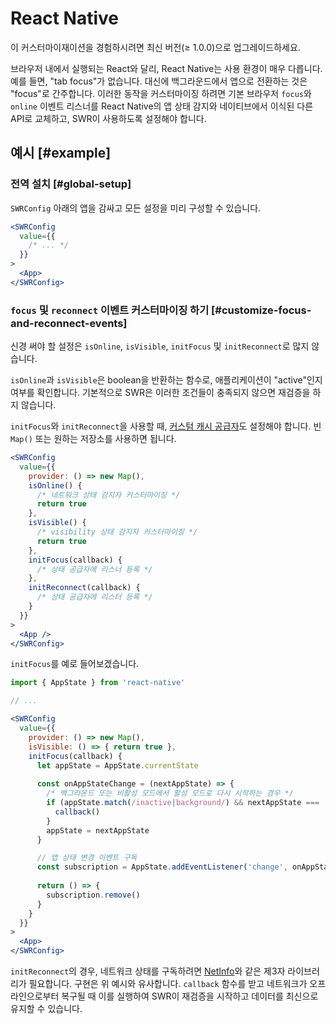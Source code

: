 
# React Native

<Callout>
  이 커스터마이재이션을 경험하시려면 최신 버전(≥ 1.0.0)으로 업그레이드하세요.
</Callout>

브라우저 내에서 실행되는 React와 달리, React Native는 사용 환경이 매우 다릅니다. 예를 들면, "tab focus"가 없습니다. 대신에 백그라운드에서 앱으로 전환하는 것은 "focus"로 간주합니다.
이러한 동작을 커스터마이징 하려면 기본 브라우저 `focus`와 `online` 이벤트 리스너를 React Native의 앱 상태 감지와 네이티브에서 이식된 다른 API로 교체하고, SWR이 사용하도록 설정해야 합니다.


## 예시 [#example]


### 전역 설치 [#global-setup]

`SWRConfig` 아래의 앱을 감싸고 모든 설정을 미리 구성할 수 있습니다.

```jsx
<SWRConfig 
  value={{
    /* ... */
  }}
>
  <App>
</SWRConfig>
```

### `focus` 및 `reconnect` 이벤트 커스터마이징 하기 [#customize-focus-and-reconnect-events]

신경 써야 할 설정은 `isOnline`, `isVisible`, `initFocus` 및 `initReconnect`로 많지 않습니다.

`isOnline`과 `isVisible`은 boolean을 반환하는 함수로, 애플리케이션이 "active"인지 여부를 확인합니다. 기본적으로 SWR은 이러한 조건들이 충족되지 않으면 재검증을 하지 않습니다.

`initFocus`와 `initReconnect`을 사용할 때, [커스텀 캐시 공급자](/docs/advanced/cache)도 설정해야 합니다. 빈 `Map()` 또는 원하는 저장소를 사용하면 됩니다.

```jsx
<SWRConfig
  value={{
    provider: () => new Map(),
    isOnline() {
      /* 네트워크 상태 감지자 커스터마이징 */
      return true
    },
    isVisible() {
      /* visibility 상태 감지자 커스터마이징 */
      return true
    },
    initFocus(callback) {
      /* 상태 공급자에 리스너 등록 */
    },
    initReconnect(callback) {
      /* 상태 공급자에 리스터 등록 */
    }
  }}
>
  <App />
</SWRConfig>
```

`initFocus`를 예로 들어보겠습니다.


```jsx
import { AppState } from 'react-native'

// ...

<SWRConfig
  value={{
    provider: () => new Map(),
    isVisible: () => { return true },
    initFocus(callback) {
      let appState = AppState.currentState
      
      const onAppStateChange = (nextAppState) => {
        /* 백그라운드 또는 비활성 모드에서 활성 모드로 다시 시작하는 경우 */
        if (appState.match(/inactive|background/) && nextAppState === 'active') {
          callback()
        }
        appState = nextAppState
      }

      // 앱 상태 변경 이벤트 구독
      const subscription = AppState.addEventListener('change', onAppStateChange)
      
      return () => {
        subscription.remove()
      }
    }
  }}
>
  <App>
</SWRConfig>
```

`initReconnect`의 경우, 네트워크 상태를 구독하려면 [NetInfo](https://github.com/react-native-netinfo/react-native-netinfo)와 같은 제3자 라이브러리가 필요합니다. 구현은 위 예시와 유사합니다. `callback` 함수를 받고 네트워크가 오프라인으로부터 복구될 때 이를 실행하여 SWR이 재검증을 시작하고 데이터를 최신으로 유지할 수 있습니다.
